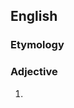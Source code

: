 {{also|underripe}}
==English==

===Etymology===
{{prefix|en|under|ripe}}

===Adjective===
{{en-adj}}

# {{alternative spelling of|en|underripe}}